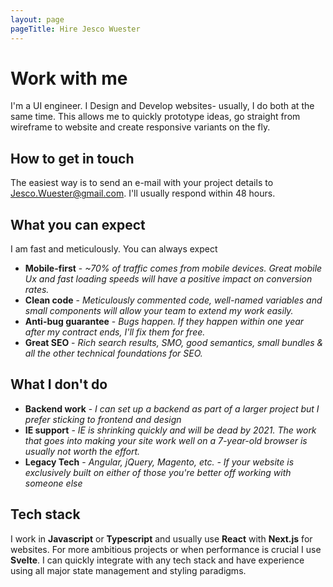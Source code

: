```yaml
---
layout: page
pageTitle: Hire Jesco Wuester
---
```



# Work with me

I'm a UI engineer. I Design and Develop websites- usually, I do both at the same time. This allows me to quickly prototype ideas, go straight from wireframe to website and create responsive variants on the fly.

## How to get in touch

The easiest way is to send an e-mail with your project details to [Jesco.Wuester@gmail.com](mailto:Jesco.Wuester@gmail.com). I'll usually respond within 48 hours.

## What you can expect

I am fast and meticulously. You can always expect

- **Mobile-first** - _~70% of traffic comes from mobile devices. Great mobile Ux and fast loading speeds will have a positive impact on conversion rates._
- **Clean code** - _Meticulously commented code, well-named variables and small components will allow your team to extend my work easily._
- **Anti-bug guarantee** - _Bugs happen. If they happen within one year after my contract ends, I'll fix them for free._
- **Great SEO** - _Rich search results, SMO, good semantics, small bundles & all the other technical foundations for SEO._

## What I don't do

- **Backend work** - _I can set up a backend as part of a larger project but I prefer sticking to frontend and design_
- **IE support** - _IE is shrinking quickly and will be dead by 2021. The work that goes into making your site work well on a 7-year-old browser is usually not worth the effort._
- **Legacy Tech** - _Angular, jQuery, Magento, etc. - If your website is exclusively built on either of those you're better off working with someone else_

## Tech stack

I work in **Javascript** or **Typescript** and usually use **React** with **Next.js** for websites. For more ambitious projects or when performance is crucial I use **Svelte**.
I can quickly integrate with any tech stack and have experience using all major state management and styling paradigms.
